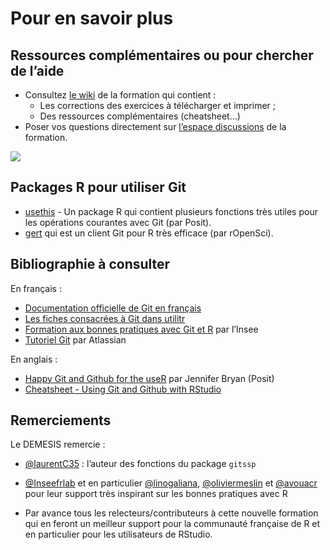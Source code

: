 # Pour en savoir plus {.backgroundTitre}

## Ressources complémentaires ou pour chercher de l'aide

- Consultez [le wiki](https://github.com/SSM-Agriculture/formation-git/wiki) de la formation qui contient :
    - Les corrections des exercices à télécharger et imprimer ;
    - Des ressources complémentaires (cheatsheet...)

- Poser vos questions directement sur [l'espace discussions](https://github.com/SSM-Agriculture/formation-git/discussions) de la formation.

![](img/discussions.png){fig-align="center"}

## Packages R pour utiliser Git

- [usethis](https://usethis.r-lib.org/reference/index.html#git-and-github) - Un package R 
qui contient plusieurs fonctions très utiles pour les opérations courantes avec Git (par Posit).  
- [gert](https://docs.ropensci.org/gert/) qui est un client Git pour R très efficace 
(par rOpenSci).  

## Bibliographie à consulter

En français :  

- [Documentation officielle de Git en français](https://git-scm.com/book/fr/v2/D%C3%A9marrage-rapide-Installation-de-Git)  
- [Les fiches consacrées à Git dans utilitr](https://www.book.utilitr.org/)  
- [Formation aux bonnes pratiques avec Git et R](https://inseefrlab.github.io/formation-bonnes-pratiques-git-R/) par l'Insee  
- [Tutoriel Git](https://www.atlassian.com/fr/git/tutorials) par Atlassian  

En anglais :  

- [Happy Git and Github for the useR](https://happygitwithr.com/) par Jennifer Bryan (Posit)  
- [Cheatsheet - Using Git and Github with RStudio](https://rstudio.github.io/cheatsheets/git-github.pdf)  

## Remerciements

Le DEMESIS remercie :

- [@laurentC35](https://github.com/laurentC35/) : l'auteur des fonctions du package `gitssp`
- [@Inseefrlab](https://github.com/InseeFrLab) et en particulier [@linogaliana](https://github.com/linogaliana), [@oliviermeslin](https://github.com/oliviermeslin) et [@avouacr](https://github.com/avouacr) pour leur support très inspirant sur les bonnes pratiques avec R

- Par avance tous les relecteurs/contributeurs à cette nouvelle formation qui en feront un meilleur support pour la communauté française de R et en particulier pour les utilisateurs de RStudio.

